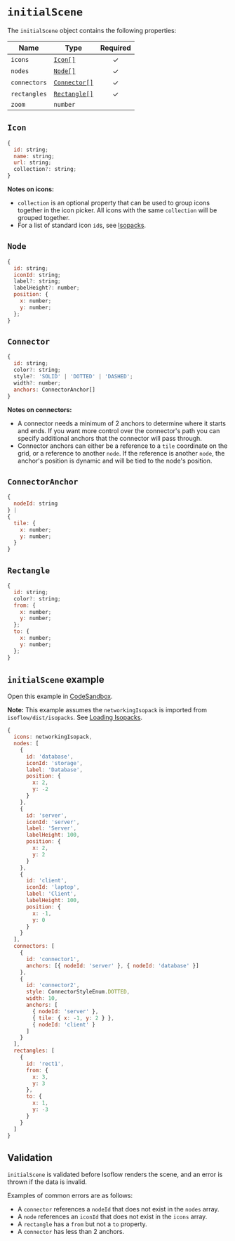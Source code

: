 # `initialScene`

The `initialScene` object contains the following properties:

| Name | Type | Required |
| --- | --- | :---: |
| `icons` | [`Icon[]`](#icon) | ✓ |
| `nodes` | [`Node[]`](#node) | ✓ |
| `connectors` | [`Connector[]`](#connector) | ✓ |
| `rectangles` | [`Rectangle[]`](#rectangle) | ✓ |
| `zoom` | `number` |  |

## `Icon`

```js
{
  id: string;
  name: string;
  url: string;
  collection?: string;
}
```

**Notes on icons:**
- `collection` is an optional property that can be used to group icons together in the icon picker.  All icons with the same `collection` will be grouped together.
- For a list of standard icon `id`s, see [Isopacks](/docs/isopacks#icon-ids).

## `Node`

```js
{
  id: string;
  iconId: string;
  label?: string;
  labelHeight?: number;
  position: {
    x: number;
    y: number;
  };
}
```

## `Connector`

```js
{
  id: string;
  color?: string;
  style?: 'SOLID' | 'DOTTED' | 'DASHED';
  width?: number;
  anchors: ConnectorAnchor[]
}
```

**Notes on connectors:**
- A connector needs a minimum of 2 anchors to determine where it starts and ends.
If you want more control over the connector's path you can specify additional anchors that the connector will pass through.
- Connector anchors can either be a reference to a `tile` coordinate on the grid, or a reference to another `node`.
If the reference is another `node`, the anchor's position is dynamic and will be tied to the node's position.

## `ConnectorAnchor`

```js
{
  nodeId: string 
} |
{
  tile: {
    x: number;
    y: number;
  }
}
```

## `Rectangle`

```js
{
  id: string;
  color?: string;
  from: {
    x: number;
    y: number;
  };
  to: {
    x: number;
    y: number;
  };
}
```

## `initialScene` example
Open this example in [CodeSandbox](https://codesandbox.io/p/sandbox/github/markmanx/isoflow/tree/main).

**Note:** This example assumes the `networkingIsopack` is imported from `isoflow/dist/isopacks`. See [Loading Isopacks](/docs/isopacks).

```js
{
  icons: networkingIsopack,
  nodes: [
    {
      id: 'database',
      iconId: 'storage',
      label: 'Database',
      position: {
        x: 2,
        y: -2
      }
    },
    {
      id: 'server',
      iconId: 'server',
      label: 'Server',
      labelHeight: 100,
      position: {
        x: 2,
        y: 2
      }
    },
    {
      id: 'client',
      iconId: 'laptop',
      label: 'Client',
      labelHeight: 100,
      position: {
        x: -1,
        y: 0
      }
    }
  ],
  connectors: [
    {
      id: 'connector1',
      anchors: [{ nodeId: 'server' }, { nodeId: 'database' }]
    },
    {
      id: 'connector2',
      style: ConnectorStyleEnum.DOTTED,
      width: 10,
      anchors: [
        { nodeId: 'server' },
        { tile: { x: -1, y: 2 } },
        { nodeId: 'client' }
      ]
    }
  ],
  rectangles: [
    {
      id: 'rect1',
      from: {
        x: 3,
        y: 3
      },
      to: {
        x: 1,
        y: -3
      }
    }
  ]
}
```

## Validation
`initialScene` is validated before Isoflow renders the scene, and an error is thrown if the data is invalid.

Examples of common errors are as follows:
- A `connector` references a `nodeId` that does not exist in the `nodes` array.
- A `node` references an `iconId` that does not exist in the `icons` array.
- A `rectangle` has a `from` but not a `to` property.
- A `connector` has less than 2 anchors.